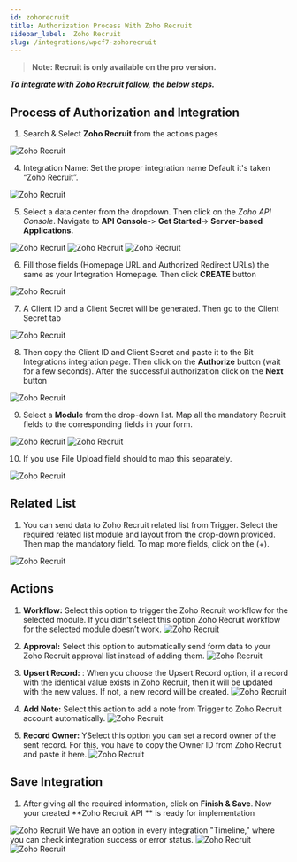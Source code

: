 ```yaml
---
id: zohorecruit
title: Authorization Process With Zoho Recruit
sidebar_label:  Zoho Recruit
slug: /integrations/wpcf7-zohorecruit
---
```


> **Note: Recruit is only available on the pro version.**

***To integrate with Zoho Recruit follow, the below steps.***


## Process of Authorization and Integration

1.	Search & Select **Zoho Recruit** from the actions pages
 <Image src="actions/zoho-recruit/_select-zoho-recruit" alt="Zoho Recruit" w="1020" h="350" />

4.	Integration Name: Set the proper integration name Default it's taken “Zoho Recruit”.
 <Image src="actions/zoho-recruit/_integration-name" alt="Zoho Recruit" w="1020" h="350" />

5. Select a data center from the dropdown. Then click on the *Zoho API Console*. Navigate to **API Console-**> **Get Started**-> **Server-based Applications.** 
 <Image src="actions/zoho-recruit/_select-data-center" alt="Zoho Recruit" w="1020" h="350" />
 <Image src="actions/zoho-recruit/_get-started" alt="Zoho Recruit" w="1020" h="350" />
 <Image src="actions/zoho-recruit/_server-based-applications" alt="Zoho Recruit" w="1020" h="350" />


6.	Fill those fields (Homepage URL and Authorized Redirect URLs) the same as your Integration Homepage. Then click **CREATE** button
 <Image src="actions/zoho-recruit/_create-api" alt="Zoho Recruit" w="1020" h="350" />

 
7.	A Client ID and a Client Secret will be generated. Then go to the Client Secret tab
 <Image src="actions/zoho-recruit/_client-id-and-secret" alt="Zoho Recruit" w="1020" h="300" />

8.	Then copy the Client ID and Client Secret and paste it to the Bit Integrations integration page. Then click on the **Authorize** button (wait for a few seconds). After the successful authorization click on the **Next** button
 <Image src="actions/zoho-recruit/_authorization" alt="Zoho Recruit" w="1020" h="300" />

9.	Select a **Module** from the drop-down list. Map all the mandatory Recruit fields to the corresponding fields in your form.
 <Image src="actions/zoho-recruit/_select-module" alt="Zoho Recruit" w="1020" h="300" />
 <Image src="actions/zoho-recruit/_field-mapping" alt="Zoho Recruit" w="1020" h="300" />

10. If you use File Upload field should to map this separately.
 <Image src="actions/zoho-recruit/_attachments" alt="Zoho Recruit" w="1020" h="300" />
 
## Related List

 1. You can send data to Zoho Recruit related list from Trigger. Select the required related list module and layout from the drop-down provided. Then map the mandatory field. To map more fields, click on the (+).
   <Image src="actions/zoho-recruit/_related-list" alt="Zoho Recruit" w="1020" h="350" />

## Actions

1. **Workflow:** Select this option to trigger the Zoho Recruit workflow for the selected module. If you didn’t select this option Zoho Recruit workflow for the selected module doesn’t work.
   <Image src="actions/zoho-recruit/_workflow-actions" alt="Zoho Recruit" w="1020" h="350" />

2. **Approval:** Select this option to automatically send form data to your Zoho Recruit approval list instead of adding them.
    <Image src="actions/zoho-recruit/_approval-actions" alt="Zoho Recruit" w="1020" h="350" />

3. **Upsert Record:** : When you choose the Upsert Record option, if a record with the identical value exists in Zoho Recruit, then it will be updated with the new values. If not, a new record will be created.
   <Image src="actions/zoho-recruit/_upsert-record-actions" alt="Zoho Recruit" w="1020" h="350" />

4. **Add Note:** Select this action to add a note from Trigger to Zoho Recruit account automatically.
   <Image src="actions/zoho-recruit/_add-notes-actions" alt="Zoho Recruit" w="1020" h="350" />

5. **Record Owner:** YSelect this option you can set a record owner of the sent record. For this, you have to copy the Owner ID from Zoho Recruit and paste it here.
   <Image src="actions/zoho-recruit/_record-owner-actions" alt="Zoho Recruit" w="1020" h="350" />

## Save Integration
  1. After giving all the required information, click on **Finish & Save**. Now your created **Zoho Recruit API ** is ready for implementation 
   <Image src="actions/zoho-recruit/_finish-and-save" alt="Zoho Recruit" w="1020" h="350" />
  We have an option in every integration "Timeline," where you can check integration success or error status.
      <Image src="actions/zoho-recruit/_integrations-dashbord" alt="Zoho Recruit" w="1020" h="350" />
      <Image src="actions/zoho-recruit/_timeline" alt="Zoho Recruit" w="1020" h="350" />


<Feedback/>